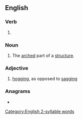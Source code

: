 ==English==

===Verb===
{{head|en|present participle}}

# {{present participle of|arch|lang=en|nocat=1}}

===Noun===
{{en-noun}}

# The [[arched]] part of a [[structure]].

===Adjective===
{{en-adj|-}}

# {{lb|en|nautical}} [[hogging]], as opposed to [[sagging]]

{{Webster 1913}}

===Anagrams===
* {{anagrams|en|a=acghinr|Charing|chagrin|chargin'|charing}}

[[Category:English 2-syllable words]]